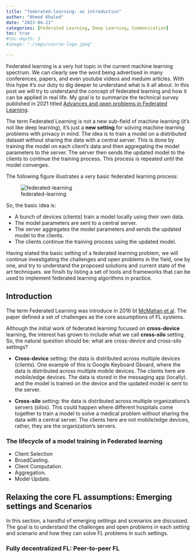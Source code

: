 ```yaml
---
title: "federated-learning: an introduction"
author: "Ahmed Khaled"
date: "2023-04-21"
categories: [Federated Learning, Deep Learning, Communication]
toc: true
#toc-depth: 3
#image: "./imgs/course-logo.jpeg"

---
```



Federated learning is a very hot topic in the current machine learning spectrum. We can clearly see the word being advertised in many conferences, papers, and even youtube videos and meduim articles. With this hype it's our duty to dig deeper to understand what is it all about. In this post we will try to understand the concept of federated learning and how it can be applied in real life. My goal is to summarize the technical survey published in 2021 titled [Advances and open problems in Federated Learning](https://arxiv.org/abs/1912.04977). 

The term Federated Learning is not a new sub-field of machine learning (it's not like deep learning), it's just a **new setting** for solving machine learning problems with privacy in mind. The idea is to train a model on a distributed dataset without sharing the data with a central server. This is done by training the model on each client's data and then aggregating the model parameters to the server. The server then sends the updated model to the clients to continue the training process. This process is repeated until the model converges.

The following figure illustrates a very basic federated learning process:

![federated-learning](./imgs/federated-learning.png)

So, the basic idea is:

- A bunch of devices (clients) train a model locally using their own data.
- The model parameters are sent to a central server.
- The server aggregates the model parameters and sends the updated model to the clients.
- The clients continue the training process using the updated model.


Having stated the basic setting of a federated learning problem, we will continue investigating the challenges and open problems in the field, one by one, and try to understand the proposed solutions and current state of the art techniques. we finsih by listing a set of tools and frameworks that can be used to implement federated learning algorithms in practice.


## Introduction

The term Federated Learning was introduce in 2016 bt [McMahan et al](https://arxiv.org/abs/1602.05629). The paper defined a set of challenges as the core assumptions of FL systems.

Although the initial work of federated learning focused on **cross-device** learning, the interest has grown to include what we call **cross-silo** setting. So, the natural question should be: what are cross-device and cross-silo settings?

- **Cross-device** setting: the data is distributed across multiple devices (clients). One example of this is Google Keyboard Gboard, where the data is distributed across multiple mobile devices. The clients here are mobile/edge devices. The data is stored in the messaging app (locally). and the model is trained on the device and the updated model is sent to the server. 

- **Cross-silo** setting: the data is distributed across multiple organizations's servers (silos). This could happen where different hospitals come together to train a model to solve a medical problem without sharing the data with a central server. The clients here are not mobile/edge devices, rather, they are the organization's servers.

### The lifecycle of a model training in Federated learning

- Client Selection
- BroadCasting.
- Client Computation.
- Aggregation.
- Model Update.

## Relaxing the core FL assumptions: Emerging settings and Scenarios

In this section, a handful of emerging settings and scenarios are discussed. The goal is to understand the challenges and open problems in each setting and scenario and how they can solve FL problems in such settings.

### Fully decentralized FL: Peer-to-peer FL






